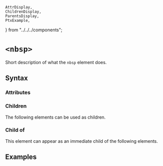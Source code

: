     AttrDisplay,
    ChildrenDisplay,
    ParentsDisplay,
    PtxExample,
} from "../../../components";

# `<nbsp>`

Short description of what the `nbsp` element does.

## Syntax

### Attributes

<AttrDisplay name="nbsp" />

### Children

The following elements can be used as children.

<ChildrenDisplay name="nbsp" />

### Child of

This element can appear as an immediate child of the following elements.

<ParentsDisplay name="nbsp" />

## Examples

    